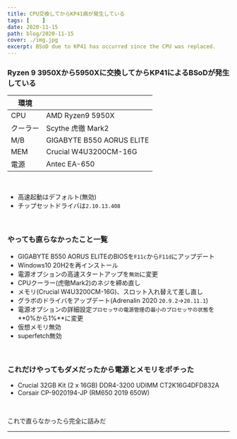 ```yaml
---
title: CPU交換してからKP41病が発生している
tags: [    ]
date: 2020-11-15
path: blog/2020-11-15
cover: ./img.jpg
excerpt: BSoD due to KP41 has occurred since the CPU was replaced.
---
```


### Ryzen 9 3950Xから5950Xに交換してからKP41によるBSoDが発生している

|環境|   |
|---|---|
|CPU|AMD Ryzen9 5950X|
|クーラー|Scythe 虎徹 Mark2|
|M/B|GIGABYTE B550 AORUS ELITE|
|MEM|Crucial W4U3200CM-16G|
|電源|Antec EA-650|

<br/>

- 高速起動はデフォルト(無効)
- チップセットドライバは`2.10.13.408`

<br/>

### やっても直らなかったこと一覧

- GIGABYTE B550 AORUS ELITEのBIOSを`F11c`から`F11d`にアップデート
- Windows10 20H2を再インストール
- 電源オプションの高速スタートアップを`無効`に変更
- CPUクーラー(虎徹Mark2)のネジを締め直し
- メモリ(Crucial W4U3200CM-16G)、スロット入れ替えて差し直し
- グラボのドライバをアップデート(Adrenalin 2020 `20.9.2`→`20.11.1`)
- 電源オプションの詳細設定`プロセッサの電源管理`の`最小のプロセッサの状態`を**0%から1%**に変更
- 仮想メモリ無効
- superfetch無効

<br/>

### これだけやってもダメだったから電源とメモリをポチった

- Crucial 32GB Kit (2 x 16GB) DDR4-3200 UDIMM CT2K16G4DFD832A
- Corsair CP-9020194-JP (RM650 2019 650W)

<br/>

これで直らなかったら完全に詰みだ

---